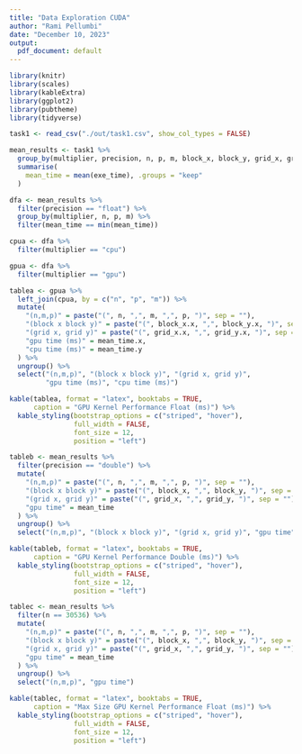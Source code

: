 ```yaml
---
title: "Data Exploration CUDA"
author: "Rami Pellumbi"
date: "December 10, 2023"
output:
  pdf_document: default
---
```


```r
library(knitr)
library(scales)
library(kableExtra)
library(ggplot2)
library(pubtheme)
library(tidyverse)
```

```r
task1 <- read_csv("./out/task1.csv", show_col_types = FALSE)
```

```r
mean_results <- task1 %>%
  group_by(multiplier, precision, n, p, m, block_x, block_y, grid_x, grid_y) %>%
  summarise(
    mean_time = mean(exe_time), .groups = "keep"
  )

dfa <- mean_results %>%
  filter(precision == "float") %>%
  group_by(multiplier, n, p, m) %>%
  filter(mean_time == min(mean_time))

cpua <- dfa %>%
  filter(multiplier == "cpu")

gpua <- dfa %>%
  filter(multiplier == "gpu")

tablea <- gpua %>%
  left_join(cpua, by = c("n", "p", "m")) %>%
  mutate(
    "(n,m,p)" = paste("(", n, ",", m, ",", p, ")", sep = ""),
    "(block x block y)" = paste("(", block_x.x, ",", block_y.x, ")", sep = ""),
    "(grid x, grid y)" = paste("(", grid_x.x, ",", grid_y.x, ")", sep = ""),
    "gpu time (ms)" = mean_time.x,
    "cpu time (ms)" = mean_time.y
  ) %>%
  ungroup() %>%
  select("(n,m,p)", "(block x block y)", "(grid x, grid y)",
         "gpu time (ms)", "cpu time (ms)")

kable(tablea, format = "latex", booktabs = TRUE,
      caption = "GPU Kernel Performance Float (ms)") %>%
  kable_styling(bootstrap_options = c("striped", "hover"),
                full_width = FALSE,
                font_size = 12,
                position = "left")
```

```r
tableb <- mean_results %>%
  filter(precision == "double") %>%
  mutate(
    "(n,m,p)" = paste("(", n, ",", m, ",", p, ")", sep = ""),
    "(block x block y)" = paste("(", block_x, ",", block_y, ")", sep = ""),
    "(grid x, grid y)" = paste("(", grid_x, ",", grid_y, ")", sep = ""),
    "gpu time" = mean_time
  ) %>%
  ungroup() %>%
  select("(n,m,p)", "(block x block y)", "(grid x, grid y)", "gpu time")

kable(tableb, format = "latex", booktabs = TRUE,
      caption = "GPU Kernel Performance Double (ms)") %>%
  kable_styling(bootstrap_options = c("striped", "hover"),
                full_width = FALSE,
                font_size = 12,
                position = "left")
```

```r
tablec <- mean_results %>%
  filter(n == 30536) %>%
  mutate(
    "(n,m,p)" = paste("(", n, ",", m, ",", p, ")", sep = ""),
    "(block x block y)" = paste("(", block_x, ",", block_y, ")", sep = ""),
    "(grid x, grid y)" = paste("(", grid_x, ",", grid_y, ")", sep = ""),
    "gpu time" = mean_time
  ) %>%
  ungroup() %>%
  select("(n,m,p)", "gpu time")

kable(tablec, format = "latex", booktabs = TRUE,
      caption = "Max Size GPU Kernel Performance Float (ms)") %>%
  kable_styling(bootstrap_options = c("striped", "hover"),
                full_width = FALSE,
                font_size = 12,
                position = "left")
```
